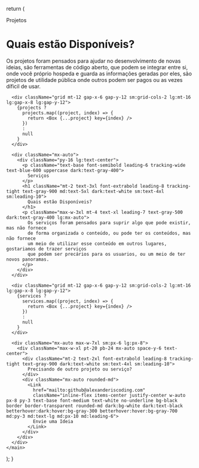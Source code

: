 
  return (
    <main className="relative">
      <div className="mx-auto">
        <div className="py-16 lg:text-center">
          <p className="text-base font-semibold leading-6 tracking-wide text-blue-600 uppercase dark:text-gray-400">
            Projetos
          </p>
          <h1 className="mt-2 text-3xl font-extrabold leading-8 tracking-tight text-gray-900 md:text-5xl dark:text-white sm:text-4xl sm:leading-10">
            Quais estão Disponíveis?
          </h1>
          <p className="max-w-3xl mt-4 text-xl leading-7 text-gray-500 dark:text-gray-400 lg:mx-auto">
            Os projetos foram pensados para ajudar no desenvolvimento de novas ideias, são ferramentas
            de código aberto, que podem se integrar entre si, onde você próprio hospeda e guarda as
            informações geradas por eles, são projetos de utilidade pública onde outros podem ser pagos ou as vezes díficil de usar.
          </p>
        </div>
      </div>

      <div className="grid mt-12 gap-x-6 gap-y-12 sm:grid-cols-2 lg:mt-16 lg:gap-x-8 lg:gap-y-12">
        {projects ?
          projects.map((project, index) => {
            return <Box {...project} key={index} />
          })
          :
          null
        }
      </div>

      <div className="mx-auto">
        <div className="py-16 lg:text-center">
          <p className="text-base font-semibold leading-6 tracking-wide text-blue-600 uppercase dark:text-gray-400">
            Serviços
          </p>
          <h1 className="mt-2 text-3xl font-extrabold leading-8 tracking-tight text-gray-900 md:text-5xl dark:text-white sm:text-4xl sm:leading-10">
            Quais estão Disponíveis?
          </h1>
          <p className="max-w-3xl mt-4 text-xl leading-7 text-gray-500 dark:text-gray-400 lg:mx-auto">
            Os serviços foram pensados para suprir algo que pode existir, mas não fornece
            de forma organizada o conteúdo, ou pode ter os conteúdos, mas não fornece
            um meio de utilizar esse conteúdo em outros lugares, gostariamos de trazer serviços
            que podem ser precários para os usuarios, ou um meio de ter novos panoramas.
          </p>
        </div>
      </div>

      <div className="grid mt-12 gap-x-6 gap-y-12 sm:grid-cols-2 lg:mt-16 lg:gap-x-8 lg:gap-y-12">
        {services ?
          services.map((project, index) => {
            return <Box {...project} key={index} />
          })
          :
          null
        }
      </div>

      <div className="mx-auto max-w-7xl sm:px-6 lg:px-8">
        <div className="max-w-xl pt-20 pb-24 mx-auto space-y-6 text-center">
          <div className="mt-2 text-2xl font-extrabold leading-8 tracking-tight text-gray-900 dark:text-white sm:text-4xl sm:leading-10">
            Precisando de outro projeto ou serviço?
          </div>
          <div className="mx-auto rounded-md">
            <Link
              href="mailto:github@alexanderiscoding.com"
              className="inline-flex items-center justify-center w-auto px-8 py-3 text-base font-medium text-white no-underline bg-black border border-transparent rounded-md dark:bg-white dark:text-black betterhover:dark:hover:bg-gray-300 betterhover:hover:bg-gray-700 md:py-3 md:text-lg md:px-10 md:leading-6">
              Envie uma Ideia
            </Link>
          </div>
        </div>
      </div>
    </main>

);
}

